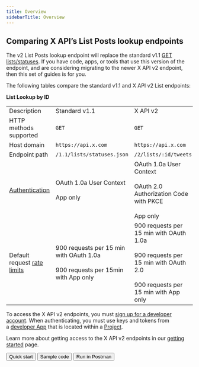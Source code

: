 ---
title: Overview
sidebarTitle: Overview
---


## Comparing X API’s List Posts lookup endpoints

The v2 List Posts lookup endpoint will replace the standard v1.1 [GET lists/statuses](https://developer.twitter.com/en/docs/twitter-api/v1/accounts-and-users/create-manage-lists/api-reference/get-lists-statuses). If you have code, apps, or tools that use this version of the endpoint, and are considering migrating to the newer X API v2 endpoint, then this set of guides is for you.

The following tables compare the standard v1.1 and X API v2 List endpoints:

**List Lookup by ID**

|     |     |     |
| :--- | :--- | :--- |
| Description | Standard v1.1 | X API v2 |
| HTTP methods supported | `GET` | `GET` |
| Host domain | `https://api.x.com` | `https://api.x.com` |
| Endpoint path | `/1.1/lists/statuses.json` | `/2/lists/:id/tweets` |
| [Authentication](https://developer.twitter.com/content/developer-twitter/en/docs/authentication) | OAuth 1.0a User Context<br/><br/>App only | OAuth 1.0a User Context<br/><br/>OAuth 2.0 Authorization Code with PKCE<br/><br/>App only |
| Default request [rate limits](https://developer.twitter.com/content/developer-twitter/en/docs/rate-limits) | 900 requests per 15 min with OAuth 1.0a<br/><br/>900 requests per 15min with App only | 900 requests per 15 min with OAuth 1.0a<br/><br/>900 requests per 15 min with OAuth 2.0<br/><br/>900 requests per 15 min with App only |

To access the X API v2 endpoints, you must [sign up for a developer account](https://developer.twitter.com/en/portal/petition/essential/basic-info). When authenticating, you must use keys and tokens from a [developer App](/resources/fundamentals/developer-apps) that is located within a [Project](/resources/fundamentals/projects). 

Learn more about getting access to the X API v2 endpoints in our [getting started](/x-api/getting-started/getting-access) page.
<div className="flex space-x-2">
<Button href="https://developer.x.com/en/docs/twitter-api/lists/list-tweets/quick-start.html">
  Quick start
</Button>
<Button href="https://github.com/xdevplatform/Twitter-API-v2-sample-code">
  Sample code
</Button>
<Button href="https://t.co/twitter-api-postman">
  Run in Postman
</Button>
</div>